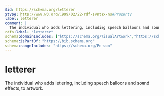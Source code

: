 ```yaml
---
$id: https://schema.org/letterer
$type: http://www.w3.org/1999/02/22-rdf-syntax-ns#Property
label: letterer
comment: |
  The individual who adds lettering, including speech balloons and sound effects, to artwork.
rdfs:label: "letterer"
schema:domainIncludes: ["https://schema.org/VisualArtwork","https://schema.org/ComicStory","https://schema.org/ComicIssue"]
schema:isPartOf: "https://bib.schema.org"
schema:rangeIncludes: "https://schema.org/Person"
---
```


# letterer

The individual who adds lettering, including speech balloons and sound effects, to artwork.

